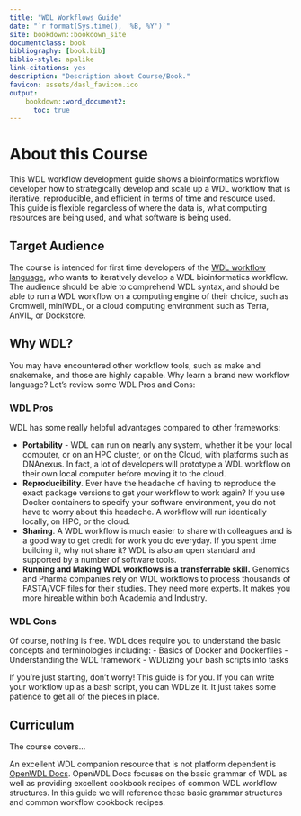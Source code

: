 ```yaml
---
title: "WDL Workflows Guide"
date: "`r format(Sys.time(), '%B, %Y')`"
site: bookdown::bookdown_site
documentclass: book
bibliography: [book.bib]
biblio-style: apalike
link-citations: yes
description: "Description about Course/Book."
favicon: assets/dasl_favicon.ico
output:
    bookdown::word_document2:
      toc: true
---
```


# About this Course {-}

This WDL workflow development guide shows a bioinformatics workflow developer how to strategically develop and scale up a WDL workflow that is iterative, reproducible, and efficient in terms of time and resource used. This guide is flexible regardless of where the data is, what computing resources are being used, and what software is being used. 

## Target Audience

The course is intended for first time developers of the [WDL workflow language](https://github.com/openwdl/wdl), who wants to iteratively develop a WDL bioinformatics workflow. The audience should be able to comprehend WDL syntax, and should be able to run a WDL workflow on a computing engine of their choice, such as Cromwell, miniWDL, or a cloud computing environment such as Terra, AnVIL, or Dockstore. 

## Why WDL?

You may have encountered other workflow tools, such as make and snakemake, and those are highly capable. Why learn a brand new workflow language? Let's review some WDL Pros and Cons:

### WDL Pros

WDL has some really helpful advantages compared to other frameworks:

- **Portability** - WDL can run on nearly any system, whether it be your local computer, or on an HPC cluster, or on the Cloud, with platforms such as DNAnexus. In fact, a lot of developers will prototype a WDL workflow on their own local computer before moving it to the cloud.
- **Reproducibility**. Ever have the headache of having to reproduce the exact package versions to get your workflow to work again? If you use Docker containers to specify your software environment, you do not have to worry about this headache. A workflow will run identically locally, on HPC, or the cloud.
- **Sharing**. A WDL workflow is much easier to share with colleagues and is a good way to get credit for work you do everyday. If you spent time building it, why not share it? WDL is also an open standard and supported by a number of software tools.
- **Running and Making WDL workflows is a transferrable skill.** Genomics and Pharma companies rely on WDL workflows to process thousands of FASTA/VCF files for their studies. They need more experts. It makes you more hireable within both Academia and Industry. 

### WDL Cons

Of course, nothing is free. WDL does require you to understand the basic concepts and terminologies including:
 - Basics of Docker and Dockerfiles
 - Understanding the WDL framework
 - WDLizing your bash scripts into tasks

If you're just starting, don't worry! This guide is for you. If you can write your workflow up as a bash script, you can WDLize it. It just takes some patience to get all of the pieces in place.

## Curriculum

The course covers...


An excellent WDL companion resource that is not platform dependent is [OpenWDL Docs](https://docs.openwdl.org/en/stable/). OpenWDL Docs focuses on the basic grammar of WDL as well as providing excellent cookbook recipes of common WDL workflow structures. In this guide we will reference these basic grammar structures and common workflow cookbook recipes.
